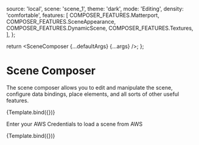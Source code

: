 

<Meta title='Developer/Scene Composer' component={SceneComposer} argTypes={argTypes} />

  source: 'local',
  scene: 'scene_1',
  theme: 'dark',
  mode: 'Editing',
  density: 'comfortable',
  features: [
    COMPOSER_FEATURES.Matterport,
    COMPOSER_FEATURES.SceneAppearance,
    COMPOSER_FEATURES.DynamicScene,
    COMPOSER_FEATURES.Textures,
  ],
};

  return <SceneComposer {...defaultArgs} {...args} />;
};

# Scene Composer

The scene composer allows you to edit and manipulate the scene, configure data bindings, place elements, and all sorts of other useful features.

<Canvas>
  <Story name='Local Scene' parameters={{ layout: 'fullscreen' }} args={{ ...defaultArgs }}>
    {Template.bind({})}
  </Story>
</Canvas>

Enter your AWS Credentials to load a scene from AWS

<Canvas>
  <Story name='AWS Scene' height='100vh' args={{ ...defaultArgs, source: 'aws' }}>
    {Template.bind({})}
  </Story>
</Canvas>
